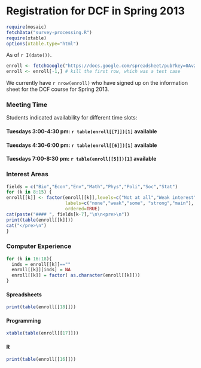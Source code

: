 Registration for DCF in Spring 2013
========================================================
```r
require(mosaic)
fetchData("survey-processing.R")
require(xtable)
options(xtable.type="html")
```

As of `r I(date())`.

```r
enroll <- fetchGoogle("https://docs.google.com/spreadsheet/pub?key=0Av2C2RiwUxpVdE1SUElWaVRaNVJkeW4waWQ0QzBoWkE&single=true&gid=0&output=csv")
enroll <- enroll[-1,] # kill the first row, which was a test case
```

We currently have `r nrow(enroll)` who have signed up on the information sheet for the DCF course for Spring 2013.

### Meeting Time

Students indicated availability for different time slots:

#### Tuesdays 3:00-4:30 pm: `r table(enroll[[7]])[1]` available

#### Tuesdays 4:30-6:00 pm: `r table(enroll[[6]])[1]` available

#### Tuesdays 7:00-8:30 pm: `r table(enroll[[5]])[1]` available

### Interest Areas

```r
fields = c("Bio","Econ","Env","Math","Phys","Poli","Soc","Stat")
for (k in 8:15) {
enroll[[k]] <- factor(enroll[[k]],levels=c("Not at all","Weak interest", "Somewhat", "Strong interest","My main interest"), 
                      labels=c("none","weak","some", "strong","main"),
                      ordered=TRUE)
cat(paste("#### ", fields[k-7],"\n\n<pre>\n"))
print(table(enroll[[k]]))
cat("</pre>\n")
}
```

### Computer Experience

```r
for (k in 16:18){
  inds = enroll[[k]]==""
  enroll[[k]][inds] = NA
  enroll[[k]] = factor( as.character(enroll[[k]]))
}
```

#### Spreadsheets

```r
print(table(enroll[[18]]))
```

#### Programming

```r
xtable(table(enroll[[17]]))
```

#### R

```r
print(table(enroll[[16]]))
```